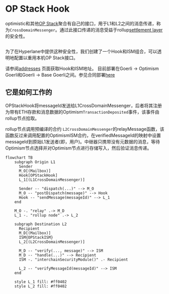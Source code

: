 # OP Stack Hook

optimistic和其他[OP Stack](https://stack.optimism.io/)聚合有自己的接口，用于L1和L2之间的消息传递，称为`CrossDomainMessenger`。通过此接口传递的消息受益于rollup[settlement layer](https://stack.optimism.io/docs/understand/landscape/#execution)的安全性。

```solidity file=<rootDir>/node_modules/@hyperlane-xyz/core/contracts/interfaces/optimism/ICrossDomainMessenger.sol#L15-L19
```

为了在Hyperlane中提供这种安全性，我们创建了一个Hook和ISM组合，可以透明地配置以重用本机OP Stack接口。

请参阅[addresses](../contract-addresses.mdx) 页面获取Hook和ISM地址。
目前部署在Goerli -> Optimism Goerli和Goerli -> Base Goerli之间。参见合同部署[here](https://github.com/hyperlane-xyz/hyperlane-monorepo/blob/v3/typescript/sdk/src/consts/environments/testnet.json)

## 它是如何工作的

OPStackHook将messageId发送给L1CrossDomainMessenger，后者将其注册为带有ETH存款和消息数据的Optimism`TransactionDeposited`事件，该事件由rollup节点拾取。

rollup节点调用预编译的合约 `L2CrossDomainMessenger`的relayMessage函数，该函数反过来调用配置的OptimismISM合约，在verifiedMessageId的映射中设置messageId到原始L1发送者(即，用户)。中继器只携带没有元数据的消息，等待Optimism节点选择并对Optimism节点进行存储写入，然后验证消息传递。

```mermaid
flowchart TB
    subgraph Origin L1
      Sender
      M_O[(Mailbox)]
      Hook[OPStackHook]
      L_1[(L1CrossDomainMessenger)]

      Sender -- "dispatch(...)" --> M_O
      M_O -- "postDispatch(message)" --> Hook
      Hook -- "sendMessage(messageId)" --> L_1
    end

    M_O -. "relay" .-> M_D
    L_1 -. "rollup node" .-> L_2

    subgraph Destination L2
      Recipient
      M_D[(Mailbox)]
      ISM{OPStackISM}
      L_2[(L2CrossDomainMessenger)]

      M_D -- "verify(..., message)" --> ISM
      M_D -- "handle(...)" --> Recipient
      ISM -. "interchainSecurityModule()" .- Recipient

      L_2 -- "verifyMessageId(messageId)" --> ISM
    end

    style L_1 fill: #ff0402
    style L_2 fill: #ff0402
```
